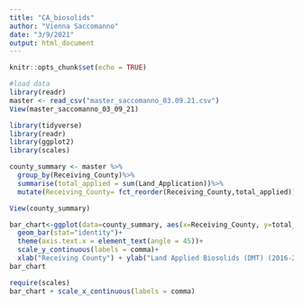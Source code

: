 ```yaml
---
title: "CA_biosolids"
author: "Vienna Saccomanno"
date: "3/9/2021"
output: html_document
---
```


```r
knitr::opts_chunk$set(echo = TRUE)
```

```r
#load data
library(readr)
master <- read_csv("master_saccomanno_03.09.21.csv")
View(master_saccomanno_03_09_21)
```
```r
library(tidyverse)
library(readr)
library(ggplot2)
library(scales)
```

```r
county_summary <- master %>%
  group_by(Receiving_County)%>%
  summarise(total_applied = sum(Land_Application))%>%
  mutate(Receiving_County= fct_reorder(Receiving_County,total_applied))

View(county_summary)

bar_chart<-ggplot(data=county_summary, aes(x=Receiving_County, y=total_applied)) +
  geom_bar(stat="identity")+
  theme(axis.text.x = element_text(angle = 45))+
  scale_y_continuous(labels = comma)+
  xlab("Receiving County") + ylab("Land Applied Biosolids (DMT) (2016-2017)")
bar_chart

require(scales)
bar_chart + scale_x_continuous(labels = comma)

```


